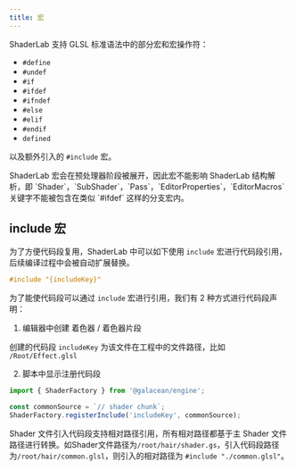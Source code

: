 ```yaml
---
title: 宏
---
```


ShaderLab 支持 GLSL 标准语法中的部分宏和宏操作符：
- `#define`
- `#undef`
- `#if`
- `#ifdef`
- `#ifndef`
- `#else`
- `#elif`
- `#endif`
- `defined` 
  
以及额外引入的 `#include` 宏。

<Callout type="warning">
ShaderLab 宏会在预处理器阶段被展开，因此宏不能影响 ShaderLab 结构解析，即 `Shader`，`SubShader`，`Pass`，`EditorProperties`，`EditorMacros` 关键字不能被包含在类似 `#ifdef` 这样的分支宏内。
</Callout>

## include 宏

为了方便代码段复用，ShaderLab 中可以如下使用 `include` 宏进行代码段引用，后续编译过程中会被自动扩展替换。

```glsl
#include "{includeKey}"
```

为了能使代码段可以通过 `include` 宏进行引用，我们有 2 种方式进行代码段声明：

1. 编辑器中创建 着色器 / 着色器片段

创建的代码段 `includeKey` 为该文件在工程中的文件路径，比如 `/Root/Effect.glsl`

2. 脚本中显示注册代码段

```ts
import { ShaderFactory } from '@galacean/engine';

const commonSource = `// shader chunk`;
ShaderFactory.registerInclude('includeKey', commonSource);
```

Shader 文件引入代码段支持相对路径引用，所有相对路径都基于主 Shader 文件路径进行转换。如Shader文件路径为`/root/hair/shader.gs`，引入代码段路径为`/root/hair/common.glsl`，则引入的相对路径为 `#include "./common.glsl"`。